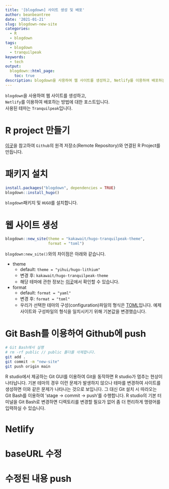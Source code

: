```yaml
---
title: '[blogdown] 사이트 생성 및 배포'
author: beanbeantree
date: '2021-01-21'
slug: blogdown-new-site
categories:
  - R
  - blogdown
tags:
  - blogdown
  - tranquilpeak
keywords:
  - tech
output:
  blogdown::html_page:
    toc: true
description: blogdown을 사용하여 웹 사이트를 생성하고, Netlify를 이용하여 배포하는 방법에 대한 포스트입니다. 사용된 테마는 Tranquilpeak입니다.
---
```


`blogdown`을 사용하여 웹 사이트를 생성하고,  
`Netlify`를 이용하여 배포하는 방법에 대한 포스트입니다.  
사용된 테마는 `Tranquilpeak`입니다.
<!--more-->

# R project 만들기
[이곳](https://mrchypark.github.io/post/github-rstudio%EB%A1%9C-github-%ED%94%84%EB%A1%9C%EC%A0%9D%ED%8A%B8-%EC%8B%9C%EC%9E%91%ED%95%98%EA%B8%B0/)을 참고하여 `Github`의 원격 저장소(Remote Repository)와 연결된 R Project를 만듭니다.

# 패키지 설치
```r
install.packages("blogdown", dependencies = TRUE)
blogdown::install_hugo()
```

`blogdown`패키지 및 `HUGO`를 설치합니다.  

# 웹 사이트 생성
```r
blogdown::new_site(theme = "kakawait/hugo-tranquilpeak-theme",
                   format = "toml")
```

`blogdown:new_site()`와의 차이점은 아래와 같습니다.

* theme  
   + default: `theme = "yihui/hugo-lithium"`  
   + 변경 후: `kakawait/hugo-tranquilpeak-theme`  
   + 해당 테마에 관한 정보는 [이곳](https://themes.gohugo.io/hugo-tranquilpeak-theme/)에서 확인할 수 있습니다.    
* format  
   + default: `format = "yaml"`  
   + 변경 후: `format = "toml"`  
   + 우리가 선택한 테마의 구성(configuration)파일의 형식은
   [TOML](https://github.com/toml-lang/toml)입니다.
   예제사이트와 구성파일의 형식을 일치시키기 위해 기본값을 변경했습니다.

# Git Bash를 이용하여 Github에 push
```bash
# Git Bash에서 실행
# rm -rf public // public 폴더를 삭제합니다.
git add .
git commit -m "new-site"
git push origin main
```
R studio에서 제공하는 Git GUI를 이용하여 Git을 동작하면 R studio가 멈추는 현상이 나타납니다. 기본 테마의 경우 이런 문제가 발생하지 않으나 테마를 변경하여 사이트를 생성하면 이와 같은 문제가 나타나는 것으로 보입니다. 그 대신 Git 설치 시 따라오는 Git Bash를 이용하여 'stage -> commit -> push'를 수행합니다. R studio의 기본 터미널을 Git Bash로 변경하면 디렉토리를 변경할 필요가 없어 좀 더 편리하게 명령어를 입력하실 수 있습니다.

# Netlify

# baseURL 수정

# 수정된 내용 push
